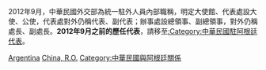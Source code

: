 2012年9月，中華民國外交部為統一駐外人員內部職稱，明定大使館、代表處設大使、公使，代表處對外仍稱代表、副代表；辦事處設總領事、副總領事，對外仍稱處長、副處長。'''2012年9月之前的歷任代表'''，請移至[[:Category:中華民國駐阿根廷代表|:Category:中華民國駐阿根廷代表]]。

[[Category:中華民國駐美洲大使|Argentina]]
[[Category:駐阿根廷大使|China, R.O.]]
[[Category:中華民國與阿根廷關係|Category:中華民國與阿根廷關係]]